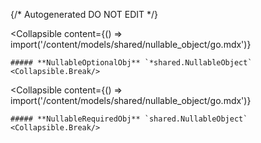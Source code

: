 {/* Autogenerated DO NOT EDIT  */}

<Collapsible
    content={() => import('/content/models/shared/nullable_object/go.mdx')}
>
    ##### **NullableOptionalObj** `*shared.NullableObject`
    <Collapsible.Break/>
</Collapsible>

<Collapsible
    content={() => import('/content/models/shared/nullable_object/go.mdx')}
>
    ##### **NullableRequiredObj** `shared.NullableObject`
    <Collapsible.Break/>
</Collapsible>

